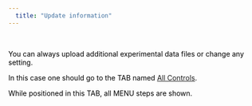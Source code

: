 ---
  title: "Update information"
---



</br>

<font color='black'>
You can always upload additional experimental data files or change any setting.

In this case one should go to the TAB named <a href="All_Controls.html">All Controls</a>.

While positioned in this TAB, all MENU steps are shown.
</font>
